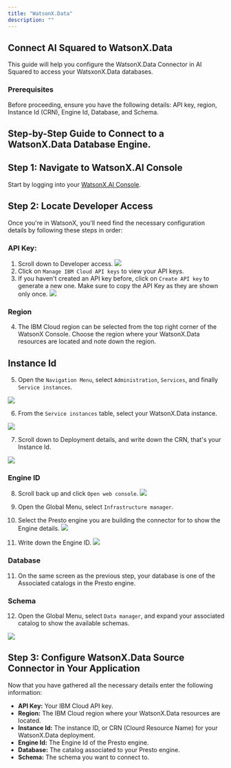 ```yaml
---
title: "WatsonX.Data"
description: ""
---
```


## Connect AI Squared to WatsonX.Data

This guide will help you configure the WatsonX.Data Connector in AI Squared to access your WatsxonX.Data databases.

### Prerequisites

Before proceeding, ensure you have the following details: 
API key, region, Instance Id (CRN), Engine Id, Database, and Schema.

## Step-by-Step Guide to Connect to a WatsonX.Data Database Engine.

## Step 1: Navigate to WatsonX.AI Console

Start by logging into your [WatsonX.AI Console](https://dataplatform.cloud.ibm.com/wx/home?context=wx).

## Step 2: Locate Developer Access

Once you're in WatsonX, you'll need find the necessary configuration details
by following these steps in order:

### **API Key:**

  1. Scroll down to Developer access.
    <Frame>
      <img src="https://res.cloudinary.com/dspflukeu/image/upload/v1743647604/Multiwoven/connectors/WatsonX_Data/Developer_Access_pcrfvl.png" />
    </Frame>
  2. Click on `Manage IBM Cloud API keys` to view your API keys.
  3. If you haven't created an API key before, click on `Create API key` to generate a new one. Make sure to copy the API Key as they are shown only once.
    <Frame>
      <img src="https://res.cloudinary.com/dspflukeu/image/upload/v1743648360/Multiwoven/connectors/WatsonX_Data/Create_Key_mhnxfm.png" />
    </Frame>

### Region

  4. The IBM Cloud region can be selected from the top right corner of the WatsonX Console. 
    Choose the region where your WatsonX.Data resources are located and note down the region.

## Instance Id 

  5. Open the `Navigation Menu`, select `Administration`, `Services`, and finally `Service instances`.
  <Frame>
    <img src="https://res.cloudinary.com/dspflukeu/image/upload/v1743632852/Multiwoven/connectors/WatsonX_Data/Navigation_Menu_kvecrn.png" />
  </Frame>

  6. From the `Service instances` table, select your WatsonX.Data instance.
  <Frame>
    <img src="https://res.cloudinary.com/dspflukeu/image/upload/v1743632852/Multiwoven/connectors/WatsonX_Data/Services_Instances_frhyzd.png" />
  </Frame>

  7. Scroll down to Deployment details, and write down the CRN, that's your Instance Id.
  <Frame>
    <img src="https://res.cloudinary.com/dspflukeu/image/upload/v1743632851/Multiwoven/connectors/WatsonX_Data/Deployment_Details_l8vdgx.png" />
  </Frame>

### Engine ID

  8. Scroll back up and click `Open web console`.
    <Frame>
      <img src="https://res.cloudinary.com/dspflukeu/image/upload/v1743632852/Multiwoven/connectors/WatsonX_Data/Watsonx.Data_Manage_ewukot.png" />
    </Frame>

  9. Open the Global Menu, select `Infrastructure manager`.

  10. Select the Presto engine you are building the connector for to show the Engine details.
    <Frame>
      <img src="https://res.cloudinary.com/dspflukeu/image/upload/v1743632851/Multiwoven/connectors/WatsonX_Data/Infrastructure_Manager_hnniyt.png" />
    </Frame>

  11. Write down the Engine ID.
    <Frame>
      <img src="https://res.cloudinary.com/dspflukeu/image/upload/v1743632852/Multiwoven/connectors/WatsonX_Data/Engine_Details_auru98.png" />
    </Frame>

### Database

  11. On the same screen as the previous step, your database is one of the Associated catalogs in the Presto engine.

### Schema

  12. Open the Global Menu, select `Data manager`, and expand your associated catalog to show the available schemas.
  <Frame>
    <img src="https://res.cloudinary.com/dspflukeu/image/upload/v1743632851/Multiwoven/connectors/WatsonX_Data/Data_Manager_errsmu.png" />
  </Frame>

## Step 3: Configure WatsonX.Data Source Connector in Your Application

Now that you have gathered all the necessary details enter the following information:

- **API Key:** Your IBM Cloud API key.
- **Region:** The IBM Cloud region where your WatsonX.Data resources are located.
- **Instance Id:** The instance ID, or CRN (Clourd Resource Name) for your WatsonX.Data deployment.
- **Engine Id:** The Engine Id of the Presto engine.
- **Database:** The catalog associated to your Presto engine.
- **Schema:** The schema you want to connect to.
